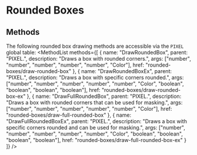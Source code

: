 
# Rounded Boxes
## Methods
The following rounded box drawing methods are accessible via the `PIXEL` global table:
<MethodList methods={[
	{
		name: "DrawRoundedBox",
		parent: "PIXEL.",
		description: "Draws a box with rounded corners.",
		args: ["number", "number", "number", "number", "number", "Color"],
		href: "rounded-boxes/draw-rounded-box"
	},
	{
		name: "DrawRoundedBoxEx",
		parent: "PIXEL.",
		description: "Draws a box with specific corners rounded.",
		args: ["number", "number", "number", "number", "number", "Color", "boolean", "boolean", "boolean", "boolean"],
		href: "rounded-boxes/draw-rounded-box-ex"
	},
	{
		name: "DrawFullRoundedBox",
		parent: "PIXEL.",
		description: "Draws a box with rounded corners that can be used for masking.",
		args: ["number", "number", "number", "number", "number", "Color"],
		href: "rounded-boxes/draw-full-rounded-box"
	},
	{
		name: "DrawFullRoundedBoxEx",
		parent: "PIXEL.",
		description: "Draws a box with specific corners rounded and can be used for masking.",
		args: ["number", "number", "number", "number", "number", "Color", "boolean", "boolean", "boolean", "boolean"],
		href: "rounded-boxes/draw-full-rounded-box-ex"
	}
]} />